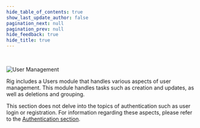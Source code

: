 ```yaml
---
hide_table_of_contents: true
show_last_update_author: false
pagination_next: null
pagination_prev: null
hide_feedback: true
hide_title: true
---
```


<br/>

![User Management](/img/banners/users-banner.png "User Management")

Rig includes a Users module that handles various aspects of user management. This module handles tasks such as creation and updates, as well as deletions and grouping.

This section does not delve into the topics of authentication such as user login or registration. For information regarding these aspects, please refer to the [Authentication section](/auth).

<GettingStarted />